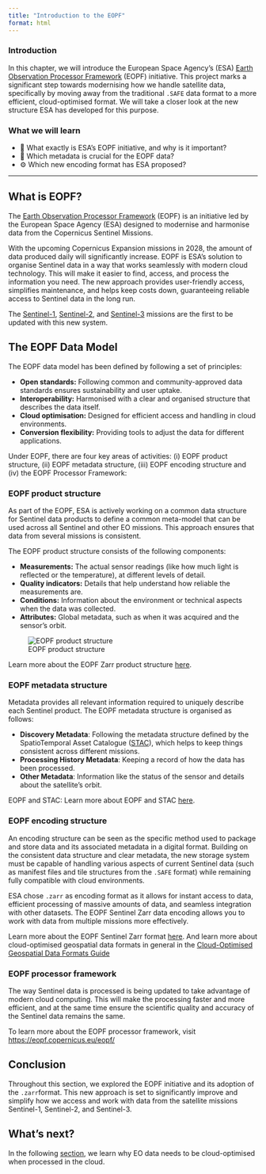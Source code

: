 ```yaml
---
title: "Introduction to the EOPF"
format: html
---
```

### Introduction

In this chapter, we will introduce the European Space Agency's (ESA) [Earth Observation Processor Framework](https://eopf.copernicus.eu/) (EOPF) initiative. This project marks a significant step towards modernising how we handle satellite data, specifically by moving away from the traditional `.SAFE` data format to a more efficient, cloud-optimised format.
We will take a closer look at the new structure ESA has developed for this purpose.

### What we will learn

- 📡 What exactly is ESA's EOPF initiative, and why is it important?
- 📀 Which metadata is crucial for the EOPF data?
- ⚙️ Which new encoding format has ESA proposed?

<hr>

## What is EOPF?

The [Earth Observation Processor Framework](https://eopf.copernicus.eu/) (EOPF) is an initiative led by the European Space Agency (ESA) designed to modernise and harmonise data from the Copernicus Sentinel Missions.

With the upcoming Copernicus Expansion missions in 2028, the amount of data produced daily will significantly increase. EOPF is ESA's solution to organise Sentinel data in a way that works seamlessly with modern cloud technology. This will make it easier to find, access, and process the information you need. The new approach provides user-friendly access, simplifies maintenance, and helps keep costs down, guaranteeing reliable access to Sentinel data in the long run.

The [Sentinel-1](https://www.esa.int/Applications/Observing_the_Earth/Copernicus/Sentinel-1), [Sentinel-2](https://www.esa.int/Applications/Observing_the_Earth/Copernicus/Sentinel-2), and [Sentinel-3](https://www.esa.int/Applications/Observing_the_Earth/Copernicus/Sentinel-3) missions are the first to be updated with this new system.

## The EOPF Data Model

The EOPF data model has been defined by following a set of principles:

- **Open standards:** Following common and community-approved data standards ensures sustainability and user uptake.
- **Interoperability:** Harmonised with a clear and organised structure that describes the data itself.
- **Cloud optimisation:** Designed for efficient access and handling in cloud environments.
- **Conversion flexibility:** Providing tools to adjust the data for different applications.

Under EOPF, there are four key areas of activities: (i) EOPF product structure, (ii) EOPF metadata structure, (iii) EOPF encoding structure and (iv) the EOPF Processor Framework:

### EOPF product structure
As part of the EOPF, ESA is actively working on a common data structure for Sentinel data products to define a common meta-model that can be used across all Sentinel and other EO missions. This approach ensures that data from several missions is consistent.

The EOPF product structure consists of the following components:

- **Measurements:** The actual sensor readings (like how much light is reflected or the temperature), at different levels of detail.
- **Quality indicators:** Details that help understand how reliable the measurements are.
- **Conditions:** Information about the environment or technical aspects when the data was collected.
- **Attributes:** Global metadata, such as when it was acquired and the sensor's orbit.

![EOPF product structure](img/EOProduct-structure.png){fig-align="center"}

::: {.callout-note}
Learn more about the EOPF Zarr product structure [here](./21_what_is_zarr.qmd).
:::

### EOPF metadata structure

Metadata provides all relevant information required to uniquely describe each Sentinel product. The EOPF metadata structure is organised as follows:

- **Discovery Metadata**: Following the metadata structure defined by the SpatioTemporal Asset Catalogue ([STAC](https://stacspec.org/en/)), which helps to keep things consistent across different missions.
- **Processing History Metadata**: Keeping a record of how the data has been processed.
- **Other Metadata**: Information like the status of the sensor and details about the satellite's orbit.

::: {.callout-note}
EOPF and STAC: Learn more about EOPF and STAC [here](./31_stac_intro.qmd).
:::

### EOPF encoding structure
An encoding structure can be seen as the specific method used to package and store data and its associated metadata in a digital format.
Building on the consistent data structure and clear metadata, the new storage system must be capable of handling various aspects of current Sentinel data (such as manifest files and tile structures from the `.SAFE` format) while remaining fully compatible with cloud environments.

ESA chose `.zarr` as encoding format as it allows for instant access to data, efficient processing of massive amounts of data, and seamless integration with other datasets. The EOPF Sentinel Zarr data encoding allows you to work with data from multiple missions more effectively.


::: {.callout-note}
Learn more about the EOPF Sentinel Zarr format [here](https://zarr.eopf.copernicus.eu/).  And learn more about cloud-optimised geospatial data formats in general in the [Cloud-Optimised Geospatial Data Formats Guide](https://guide.cloudnativegeo.org/)
:::

### EOPF processor framework
The way Sentinel data is processed is being updated to take advantage of modern cloud computing. This will make the processing faster and more efficient, and at the same time ensure the scientific quality and accuracy of the Sentinel data remains the same.

::: {.callout-note}
To learn more about the EOPF processor framework, visit [https://eopf.copernicus.eu/eopf/](https://eopf.copernicus.eu/eopf/)
:::

## Conclusion

Throughout this section, we explored the EOPF initiative and its adoption of the `.zarr `format. This new approach is set to significantly improve and simplify how we access and work with data from the satellite missions Sentinel-1, Sentinel-2, and Sentinel-3.

## What's next?
In the following [section](./12_about_cloudoptimized_formats.qmd), we learn why EO data needs to be cloud-optimised when processed in the cloud.